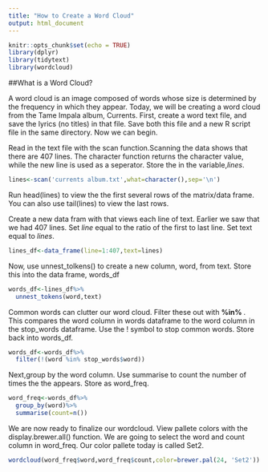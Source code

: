 ```yaml
---
title: "How to Create a Word Cloud"
output: html_document
---
```


```r
knitr::opts_chunk$set(echo = TRUE)
library(dplyr)
library(tidytext)
library(wordcloud)
```

##What is a Word Cloud?

A word cloud is an image composed of words whose size is determined by the frequency in which they appear. Today, we will be creating a word cloud from the Tame Impala album, Currents. First, create a word text file, and save the lyrics (no titles) in that file. 
Save both this file and a new R script file in the same directory. Now we can begin. 


Read in the text file with the scan function.Scanning the data shows that there are 407 lines. The character function returns the character value, while the new line is used as a seperator. Store the in the variable,<i>lines</i>.
```r
lines<-scan('currents album.txt',what=character(),sep='\n')
```

Run head(lines) to view the the first several rows of the matrix/data frame. You can also use tail(lines) to view the last rows. 

Create a new data fram with that views each line of text. Earlier we saw that we had 407 lines. Set <i>line</i> equal to the ratio of the first to last line. Set text equal to  <i>lines</i>.
```r
lines_df<-data_frame(line=1:407,text=lines)
```

Now, use unnest_tolkens() to create a new column, word, from text. Store this into the data frame, words_df
```r
words_df<-lines_df%>%
  unnest_tokens(word,text)
```

Common words can clutter our word cloud. Filter these out with <b> %in% </b>. This compares the word column in words dataframe to the word column in the stop_words dataframe. Use the ! symbol to stop common words. Store back into words_df.

```r
words_df<-words_df%>%
  filter(!(word %in% stop_words$word))
```

Next,group by the word column. Use summarise to count the number of times the the appears. Store as word_freq.
```r
word_freq<-words_df%>%
  group_by(word)%>%
  summarise(count=n())
```

We are now ready to finalize our wordcloud. View pallete colors with  the display.brewer.all() function. We are going to select the word and count column in word_freq. Our color pallete today is called Set2. 
```r

wordcloud(word_freq$word,word_freq$count,color=brewer.pal(24, 'Set2'))
```

